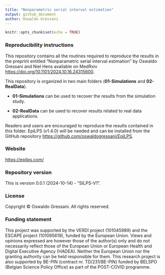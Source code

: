 ```yaml
---
title: "Nonparametric serial interval estimation"
output: github_document
author: Oswaldo Gressani
---
```



```r
knitr::opts_chunk$set(echo = TRUE)
```

### Reproducibility instructions

This repository contains all the routines required to reproduce the results in the preprint entitled “Nonparametric serial interval estimation” by Oswaldo Gressani and Niel Hens available on MedRxiv [https://doi.org/10.1101/2024.10.16.24315600](https://doi.org/10.1101/2024.10.16.24315600). 

This repository is organized in two main folders (**01-Simulations** and **02-RealData**). 

- **01-Simulations** can be used to recover the results from the simulation study.

- **02-RealData** can be used to recover results related to real data applications.

Readers and users are encouraged to reproduce the results contained in this folder. 
EpiLPS (v1.4.0) will be needed and can be installed from the GitHub repository
[https://github.com/oswaldogressani/EpiLPS](https://github.com/oswaldogressani/EpiLPS).

### Website
[https://epilps.com/](https://epilps.com/)

### Repository version
This is version 0.0.1 (2024-10-14) - “SILPS-V1”.

### License
Copyright © Oswaldo Gressani. All rights reserved.

### Funding statement
This project was supported by the VERDI project (101045989) and the ESCAPE project (101095619),
funded by the European Union. Views and opinions expressed are however those of the author(s)
only and do not necessarily reflect those of the European Union or European Health and Digital
Executive Agency (HADEA). Neither the European Union nor the granting authority can be
held responsible for them. This research project is also supported by BE-PIN
(contract nr. TD/231/BE-PIN) funded by BELSPO (Belgian Science Policy Office) as
part of the POST-COVID programme.